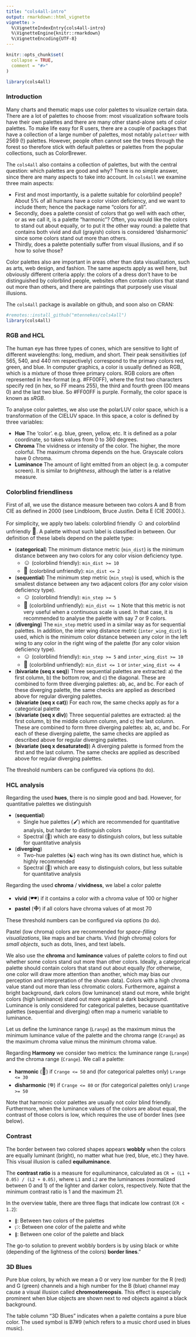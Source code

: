 ```yaml
---
title: "cols4all-intro"
output: rmarkdown::html_vignette
vignette: >
  %\VignetteIndexEntry{cols4all-intro}
  %\VignetteEngine{knitr::rmarkdown}
  %\VignetteEncoding{UTF-8}
---
```


```r
knitr::opts_chunk$set(
  collapse = TRUE,
  comment = "#>"
)
```

```r
library(cols4all)
```

### Introduction

Many charts and thematic maps use color palettes to visualize certain data. There are a lot of palettes to choose from: most visualization software tools have their own palettes and there are many other stand-alone sets of color palettes. To make life easy for R users, there are a couple of packages that have a collection of a large number of palettes, most notably `paletteer` with 2569 (!) palettes. However, people often cannot see the trees through the forest so therefore stick with default palettes or palettes from the popular collections, such as ColorBrewer.

The `cols4all` also contains a collection of palettes, but with the central question: which palettes are good and why? There is no simple answer, since there are many aspects to take into account. In `cols4all` we examine three main aspects:

- First and most importantly, is a palette suitable for colorblind people? About 5% of all humans have a color vision deficiency, and we want to include them; hence the package name "colors for all".
- Secondly, does a palette consist of colors that go well with each other, or as we call it, is a palette "harmonic"? Often, you would like the colors to stand out about equally, or to put it the other way round: a palette that contains both vivid and dull (grayish) colors is considered 'disharmonic' since some colors stand out more than others.
- Thirdly, does a palette potentially suffer from visual illusions, and if so how to solve those?

Color palettes also are important in areas other than data visualization, such as arts, web design, and fashion. The same aspects apply as well here, but obviously different criteria apply: the colors of a dress don't have to be distinguished by colorblind people, websites often contain colors that stand out more than others, and there are paintings that purposely use visual illusions.

The `cols4all` package is available on github, and soon also on CRAN:

```r
#remotes::install_github("mtennekes/cols4all")
library(cols4all)
```

### RGB and HCL

The human eye has three types of cones, which are sensitive to light of different wavelengths: long, medium, and short. Their peak sensitivities (of 565, 540, and 440 nm respectively) correspond to the primary colors red, green, and blue. In computer graphics, a color is usually defined as RGB, which is a mixture of those three primary colors. RGB colors are often represented in hex-format (e.g. #FF00FF), where the first two characters specify red (in hex, so FF means 255), the third and fourth green (00 means 0) and the last two blue. So #FF00FF is purple. Formally, the color space is known as _sRGB_.

To analyse color palettes, we also use the polarLUV color space, which is a transformation of the CIELUV space. In this space, a color is defined by three variables: 

* **Hue** The 'color'. e.g. blue, green, yellow, etc. It is defined as a polar coordinate, so takes values from 0 to 360 degrees.
* **Chroma** The vividness or intensity of the color. The higher, the more colorful. The maximum chroma depends on the hue. Grayscale colors have 0 chroma.
* **Luminance** The amount of light emitted from an object (e.g. a computer screen). It is similar to _brightness_, although the latter is a relative measure.


### Colorblind friendliness

First of all, we use the distance measure between two colors A and B from CIE as defined in 2000 (see Lindbloom, Bruce Justin. Delta E (CIE 2000).).

For simplicity, we apply two labels: colorblind friendly <font size="4">&#9786;</font> and colorblind unfriendly <font size="4">&#128064;</font>. A palette without such label is classified in between. 
Our definition of these labels depend on the palette type:


* (**categorical**) The minimum distance metric (`min_dist`) is the minimum distance between any two colors for any color vision deficiency type. 
  - <font size="4">&#9786;</font> (colorblind friendly): `min_dist >= 10`
  - <font size="4">&#128064;</font> (colorblind unfriendly): `min_dist <= 2`
* (**sequential**) The minimum step metric (`min_step`) is used, which is the smallest distance between any two adjacent colors (for any color vision deficiency type).
  - <font size="4">&#9786;</font> (colorblind friendly): `min_step >= 5`
  - <font size="4">&#128064;</font> (colorblind unfriendly): `min_dist <= 1`
Note that this metric is not very useful when a continuous scale is used. In that case, it is recommended to analyse the palette with say 7 or 9 colors.
* (**diverging**) The `min_step` metric used in a similar way as for sequential palettes. In addition, the inter wing distance metric (`inter_wing_dist`) is used, which is the minimum color distance between any color in the left wing to any color in the right wing of the palette (for any color vision deficiency type). 
  - <font size="4">&#9786;</font> (colorblind friendly): `min_step >= 5` and `inter_wing_dist >= 10`
  - <font size="4">&#128064;</font> (colorblind unfriendly): `min_dist <= 1` or `inter_wing_dist <= 4`
* (**bivariate (seq x seq)**) Three sequential palettes are extracted: a) the first column, b) the bottom row, and c) the diagonal. These are combined to form three diverging palettes: ab, ac, and bc. For each of these diverging palette, the same checks are applied as described above for regular diverging palettes.
* (**bivariate (seq x cat)**) For each row, the same checks apply as for a categorical palette
* (**bivariate (seq x div)**) Three sequential palettes are extracted: a) the first column, b) the middle column column, and c) the last column. These are combined to form three diverging palettes: ab, ac, and bc. For each of these diverging palette, the same checks are applied as described above for regular diverging palettes.
* (**bivariate (seq x desaturated)**) A diverging palette is formed from the first and the last column. The same checks are applied as described above for regular diverging palettes.

The threshold numbers can be configured via options (to do).

### HCL analysis


Regarding the used **hues**, there is no simple good and bad. However, for quantitative palettes we distinguish 

* (**sequential**) 
  - Single hue palettes (&#128396;) which are recommended for quantitative analysis, but harder to distinguish colors
  - Spectral (&#127752;) which are easy to distinguish colors, but less suitable for quantitative analysis
* (**diverging**)
  - Two-hue palettes (&#x262F;) each wing has its own distinct hue, which is highly recommended
  - Spectral (&#127752;) which are easy to distinguish colors, but less suitable for quantitative analysis
 

Regarding the used **chroma** / **vividness**, we label a color palette

- **vivid** (<font size="4">&#x1f576;</font>) if it contains a color with a chroma value of 100 or higher
- **pastel** (<font size="4">&#10057;</font>) if all colors have chroma values of at most 70

These threshold numbers can be configured via options (to do).

Pastel (low chroma) colors are recommended for *space-filling visualizations*, like maps and bar charts. Vivid (high chroma) colors for *small objects*, such as dots, lines, and text labels.

We also use the **chroma** and **luminance** values of palette colors to find out whether some colors stand out more than other colors. Ideally, a categorical palette should contain colors that stand out about equally (for otherwise, one color will draw more attention than another, which may bias our perception and interpretation of the shown data). Colors with a high chroma value stand out more than less chromatic colors. Furthermore, against a bright background, dark colors (low luminance) stand out more, while bright colors (high luminance) stand out more against a dark background. Luminance is only considered for categorical palettes, because quantitative palettes (sequential and diverging) often map a numeric variable to luminance.

Let us define the luminance range (`Lrange`) as the maximum minus the minimum luminance value of the palette and the chroma range (`Crange`) as the maximum chroma value minus the minimum chroma value.

Regarding **Harmony** we consider two metrics: the luminance range (`Lrange`) and the chroma range (`Crange`). We call a palette:

- **harmonic** (<font size="4">🎵</font>) if `Crange <= 50` and (for categorical palettes only) `Lrange <= 30`
- **disharmonic** (<font size="4">&#92601;</font>) if `Crange <= 80` or (for categorical palettes only) `Lrange >= 50`

Note that harmonic color palettes are usually not color blind friendly. Furthermore, when the luminance values of the colors are about equal, the contrast of those colors is low, which requires the use of border lines (see below).

### Contrast

The border between two colored shapes appears **wobbly** when the colors are equally luminant (bright), no matter what hue (red, blue, etc.) they have. This visual illusion is called **equiluminance**.

The **contrast ratio** is a measure for equiluminance, calculated as `CR = (L1 + 0.05) / (L2 + 0.05)`, where `L1` and `L2` are the luminances (normalized between 0 and 1) of the lighter and darker colors, respectively. Note that the minimum contrast ratio is 1 and the maximum 21.

In the overview table, there are three flags that indicate low contrast (`CR < 1.2`):

- <font size="1">&#127937;</font>: Between two colors of the palettes
- <font size="1">&#127987;</font>: Between one color of the palette and white
- <font size="1">&#127988;</font>: Between one color of the palette and black

The go-to solution to prevent wobbly borders is by using black or white (depending of the lightness of the colors) **border lines**."




### 3D Blues

Pure blue colors, by which we mean a 0 or very low number for the R (red) and G (green) channels and a high number for the B (blue) channel may cause a visual illusion called **chromostereopsis**. This effect is especially prominent when blue objects are shown next to red objects against a black background.

The table column "3D Blues" indicates when a palette contains a pure blue color. The used symbol is B7#9 (which refers to a music chord used in blues music). 

